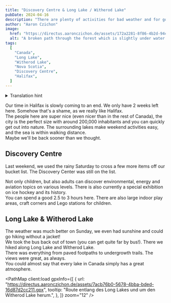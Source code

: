 ```yaml
---
title: "Discovery Centre & Long Lake / Witherod Lake"
pubDate: 2024-04-16
description: "There are plenty of activities for bad weather and for good weather. And we had both last weekend!"
author: "Aaron Czichon"
image:
  href: "https://directus.aaronczichon.de/assets/172a2281-8f86-4b2d-94c8-4d30e545305f.jpg?quality=70&width=1600"
  alt: "A broken path through the forest which is slightly under water."
tags:
  [
    "Canada",
    "Long Lake",
    "Witherod Lake",
    "Nova Scotia",
    "Discovery Centre",
    "Halifax",
  ]
---
```



<details>
  <summary>Translation hint</summary>
  We implemented the English version of this blog for you in June. We will publish
  all new blog entries also in English. Every entry before Jun 24th 2024 is automatically
  translated through DeepL. So please apologize if the translation is not perfect.
  If you want to read the original German entry, please switch to the German version
  of our blog.
</details>

Our time in Halifax is slowly coming to an end. We only have 2 weeks left here. Somehow that's a shame, as we really like Halifax.  
The people here are super nice (even nicer than in the rest of Canada), the city is the perfect size with around 200,000 inhabitants and you can quickly get out into nature. The surrounding lakes make weekend activities easy, and the sea is within walking distance.  
Maybe we'll be back sooner than we thought.

## Discovery Centre

<DirectusImage assetId="a3840d94-bb33-4d25-916f-4d0f975cb975.jpg" />

Last weekend, we used the rainy Saturday to cross a few more items off our bucket list. The Discovery Center was still on the list.

<DirectusImage assetId="a55d59c3-930f-49c3-bc54-b86dd4d22c1b.jpg" />

Not only children, but also adults can discover environmental, energy and aviation topics on various levels. There is also currently a special exhibition on ice hockey and its history.  
You can spend a good 2.5 to 3 hours here. There are also large indoor play areas, craft corners and Lego stations for children.

<DirectusImage assetId="c042ed58-fa97-457d-afe8-0ce648bd60f8.jpg" />

<DirectusImage assetId="29961d80-2cef-4aba-bfcc-bbcc6bac20d7.jpg" />

## Long Lake & Witherod Lake

The weather was much better on Sunday, we even had sunshine and could go hiking without a jacket!  
We took the bus back out of town (you can get quite far by bus!). There we hiked along Long Lake and Witherod Lake.  
There was everything from paved footpaths to undergrowth trails. The views were great, as always.  
You could almost say that every lake in Canada simply has a great atmosphere.

<PathMap
  client:load
  gpxInfo={[
    {
      url: "https://directus.aaronczichon.de/assets/7acb76b0-5678-4bba-bded-16d87d2cc211.gpx",
      tooltip: "Route entlang des Long Lakes und um den Witherod Lake herum.",
    },
  ]}
  zoom="12"
/>
<br />

<DirectusImage assetId="6bb4174d-59ec-4679-bd89-efb071fd26a2.jpg" />

<DirectusImage assetId="08058828-e5b6-4cf5-b666-3bbfbfebd46a.jpg" />

<DirectusImage assetId="99fb007e-7d21-4130-8b95-db55ad1eceaf.jpg" />
